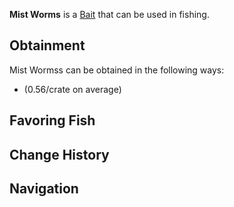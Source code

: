 {{BaitInfobox
|image          = Bait Mist Worms.png
|rarity         = Legendary
|crates         = Tropical Bait Crate/0.56
|angler_quests  = <!--TBD-->
|pref_luck      = 100
|univ_luck      = 80
|resilience     = 25
|lure           = 20
|ability        = 
}}
'''Mist Worms''' is a {{Rarity|Legendary}} [[Bait]] that can be used in fishing.

== Obtainment ==
Mist Wormss can be obtained in the following ways:
* {{Item|Tropical Bait Crate}} (0.56/crate on average)
<!--* [[Angler]] Quests, starting from the ?th completion-->

== Favoring Fish ==
{{Fish by Category Table|Mist Worms-Loving Fish|event=1|show_location=1|hide_bait=1|resultsheader='''%PAGES%''' [[Fish]] prefer Mist Wormss:|noresultsheader=No fish prefer Mist Wormss.}}

== Change History ==
{{Change History|1.0}}

== Navigation ==
{{Bait Navbox}}